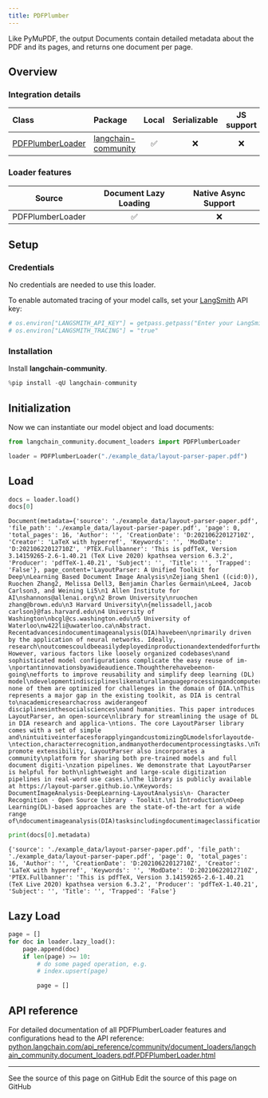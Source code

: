 ```yaml
---
title: PDFPlumber
---
```


Like PyMuPDF, the output Documents contain detailed metadata about the PDF and its pages, and returns one document per page.

## Overview

### Integration details

| Class | Package | Local | Serializable | JS support|
| :--- | :--- | :---: | :---: |  :---: |
| [PDFPlumberLoader](https://python.langchain.com/api_reference/community/document_loaders/langchain_community.document_loaders.pdf.PDFPlumberLoader.html) | [langchain-community](https://python.langchain.com/api_reference/community/index.html) | ✅ | ❌ | ❌ |

### Loader features

| Source | Document Lazy Loading | Native Async Support
| :---: | :---: | :---: |
| PDFPlumberLoader | ✅ | ❌ |

## Setup

### Credentials

No credentials are needed to use this loader.

To enable automated tracing of your model calls, set your [LangSmith](https://docs.smith.langchain.com/) API key:

```python
# os.environ["LANGSMITH_API_KEY"] = getpass.getpass("Enter your LangSmith API key: ")
# os.environ["LANGSMITH_TRACING"] = "true"
```

### Installation

Install **langchain-community**.

```python
%pip install -qU langchain-community
```

## Initialization

Now we can instantiate our model object and load documents:

```python
from langchain_community.document_loaders import PDFPlumberLoader

loader = PDFPlumberLoader("./example_data/layout-parser-paper.pdf")
```

## Load

```python
docs = loader.load()
docs[0]
```

```output
Document(metadata={'source': './example_data/layout-parser-paper.pdf', 'file_path': './example_data/layout-parser-paper.pdf', 'page': 0, 'total_pages': 16, 'Author': '', 'CreationDate': 'D:20210622012710Z', 'Creator': 'LaTeX with hyperref', 'Keywords': '', 'ModDate': 'D:20210622012710Z', 'PTEX.Fullbanner': 'This is pdfTeX, Version 3.14159265-2.6-1.40.21 (TeX Live 2020) kpathsea version 6.3.2', 'Producer': 'pdfTeX-1.40.21', 'Subject': '', 'Title': '', 'Trapped': 'False'}, page_content='LayoutParser: A Unified Toolkit for Deep\nLearning Based Document Image Analysis\nZejiang Shen1 ((cid:0)), Ruochen Zhang2, Melissa Dell3, Benjamin Charles Germain\nLee4, Jacob Carlson3, and Weining Li5\n1 Allen Institute for AI\nshannons@allenai.org\n2 Brown University\nruochen zhang@brown.edu\n3 Harvard University\n{melissadell,jacob carlson}@fas.harvard.edu\n4 University of Washington\nbcgl@cs.washington.edu\n5 University of Waterloo\nw422li@uwaterloo.ca\nAbstract. Recentadvancesindocumentimageanalysis(DIA)havebeen\nprimarily driven by the application of neural networks. Ideally, research\noutcomescouldbeeasilydeployedinproductionandextendedforfurther\ninvestigation. However, various factors like loosely organized codebases\nand sophisticated model configurations complicate the easy reuse of im-\nportantinnovationsbyawideaudience.Thoughtherehavebeenon-going\nefforts to improve reusability and simplify deep learning (DL) model\ndevelopmentindisciplineslikenaturallanguageprocessingandcomputer\nvision, none of them are optimized for challenges in the domain of DIA.\nThis represents a major gap in the existing toolkit, as DIA is central to\nacademicresearchacross awiderangeof disciplinesinthesocialsciences\nand humanities. This paper introduces LayoutParser, an open-source\nlibrary for streamlining the usage of DL in DIA research and applica-\ntions. The core LayoutParser library comes with a set of simple and\nintuitiveinterfacesforapplyingandcustomizingDLmodelsforlayoutde-\ntection,characterrecognition,andmanyotherdocumentprocessingtasks.\nTo promote extensibility, LayoutParser also incorporates a community\nplatform for sharing both pre-trained models and full document digiti-\nzation pipelines. We demonstrate that LayoutParser is helpful for both\nlightweight and large-scale digitization pipelines in real-word use cases.\nThe library is publicly available at https://layout-parser.github.io.\nKeywords: DocumentImageAnalysis·DeepLearning·LayoutAnalysis\n· Character Recognition · Open Source library · Toolkit.\n1 Introduction\nDeep Learning(DL)-based approaches are the state-of-the-art for a wide range of\ndocumentimageanalysis(DIA)tasksincludingdocumentimageclassification[11,\n1202\nnuJ\n12\n]VC.sc[\n2v84351.3012:viXra\n')
```

```python
print(docs[0].metadata)
```

```output
{'source': './example_data/layout-parser-paper.pdf', 'file_path': './example_data/layout-parser-paper.pdf', 'page': 0, 'total_pages': 16, 'Author': '', 'CreationDate': 'D:20210622012710Z', 'Creator': 'LaTeX with hyperref', 'Keywords': '', 'ModDate': 'D:20210622012710Z', 'PTEX.Fullbanner': 'This is pdfTeX, Version 3.14159265-2.6-1.40.21 (TeX Live 2020) kpathsea version 6.3.2', 'Producer': 'pdfTeX-1.40.21', 'Subject': '', 'Title': '', 'Trapped': 'False'}
```

## Lazy Load

```python
page = []
for doc in loader.lazy_load():
    page.append(doc)
    if len(page) >= 10:
        # do some paged operation, e.g.
        # index.upsert(page)

        page = []
```

## API reference

For detailed documentation of all PDFPlumberLoader features and configurations head to the API reference: [python.langchain.com/api_reference/community/document_loaders/langchain_community.document_loaders.pdf.PDFPlumberLoader.html](https://python.langchain.com/api_reference/community/document_loaders/langchain_community.document_loaders.pdf.PDFPlumberLoader.html)

---

<CardGroup cols={2}>
  <Card title="View Source" icon="eye" href="https://github.com/langchain-ai/docs/blob/main/src/oss/python/integrations/document_loaders/pdfplumber.mdx">
    See the source of this page on GitHub
  </Card>
  <Card title="Edit Source" icon="pen-to-square" href="https://github.com/langchain-ai/docs/edit/main/src/oss/python/integrations/document_loaders/pdfplumber.mdx">
    Edit the source of this page on GitHub
  </Card>
</CardGroup>
